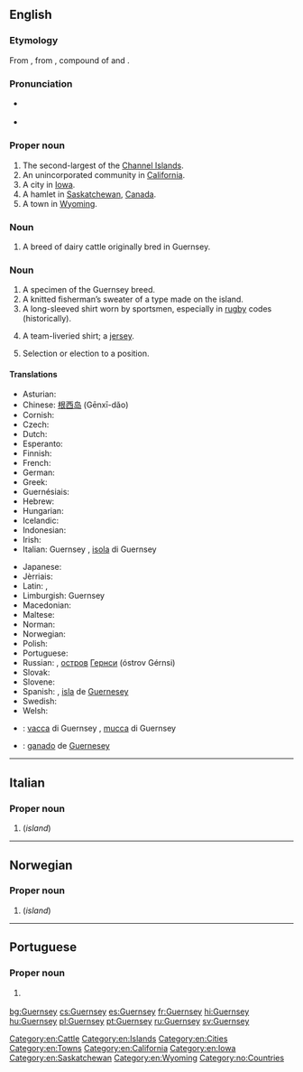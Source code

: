 {{also|guernsey}}
==English==
{{wikipedia}}

===Etymology===
From {{etyl|xno|en}}, from {{etyl|non|en}}, compound of {{term|Granis||Grani's|lang=non}} and {{term|ey||island|lang=non}}.

===Pronunciation===
* {{a|UK}} {{IPA|/ˈɡɜːnzi/|lang=en}}
* {{a|US}} {{IPA|/ˈɡɜːrnzi/|lang=en}}

===Proper noun===
{{en-proper noun}}

# The second-largest of the [[Channel Islands]].
# An unincorporated community in [[California]].
# A city in [[Iowa]].
# A hamlet in [[Saskatchewan]], [[Canada]].
# A town in [[Wyoming]].

===Noun===
{{en-noun|Guernsey}}

# A breed of dairy cattle originally bred in Guernsey.

===Noun===
{{en-noun}}

# A specimen of the Guernsey breed.
# A knitted fisherman’s sweater of a type made on the island.
# A long-sleeved shirt worn by sportsmen, especially in [[rugby]] codes (historically).
# {{context|Australia|lang=en}} A team-liveried shirt; a [[jersey]].
# {{context|Australia|lang=en}} Selection or election to a position.

====Translations====
{{trans-top|island}}
* Asturian: {{t|ast|Guernsey}}
* Chinese: [[根西岛]] (Gēnxī-dǎo)
* Cornish: {{t|kw|Gwernenys|f}}
* Czech: {{t+|cs|Guernsey}}
* Dutch: {{t|nl|Guernsey}}
* Esperanto: {{t|eo|Guernsey}}
* Finnish: {{t|fi|Guernsey}}
* French: {{t+|fr|Guernesey}}
* German: {{t|de|Guernsey}}
* Greek: {{t|el|Γκέρνσεϋ|tr=Gérnsey}}
* Guernésiais: {{t|roa-grn|Guernési|m}}
* Hebrew: {{t|he|גרנסי|tr=Gernsi}}
* Hungarian: {{t+|hu|Guernsey}}
* Icelandic: {{t|is|Guernsey}}
* Indonesian: {{t|id|Guernsey}}
* Irish: {{t|ga|Geansaí|f}}
* Italian: Guernsey {{g|f}}, [[isola]] di Guernsey {{g|f}}
{{trans-mid}}
* Japanese: {{t|ja|ガーンジー島|tr=Gānji-shimá}}
* Jèrriais: {{t|roa-jer|Dgèrnésy|m}}
* Latin: {{qualifier|Classical Latin}} {{t|la|Lisia}}, {{qualifier|Middle Latin}} {{t|la|Lesia}}
* Limburgish: Guernsey
* Macedonian: {{t|mk|Гернзи|n|tr=Gérnzi}}
* Maltese: {{t|mt|Gernesi}}
* Norman: {{t|roa-nor|Gùernesey|m}}
* Norwegian: {{t|no|Guernsey}}
* Polish: {{t+|pl|Guernsey}}
* Portuguese: {{t+|pt|Guernsey}}
* Russian: {{t|ru|Гернси|tr=Gérnsi}}, [[остров]] [[Гернси]] (óstrov Gérnsi) {{g|m}}
* Slovak: {{t|sk|Guernsey}}
* Slovene: {{t|sl|Guernsey}}
* Spanish: {{t|es|Guernesey|f}}, [[isla]] de [[Guernesey]] {{g|f}}
* Swedish: {{t+|sv|Guernsey}}
* Welsh: {{t|cy|Guernsey|f}}
{{trans-bottom}}

{{trans-top|cattle breed}}
* {{ttbc|it}}: [[vacca]] di Guernsey {{g|f}}, [[mucca]] di Guernsey {{g|f}}
{{trans-mid}}
* {{ttbc|es}}: [[ganado]] de [[Guernesey]] {{g|m}}
{{trans-bottom}}

{{trans-top|cattle breed specimen}}
{{trans-mid}}
{{trans-bottom}}

{{trans-top|sweater}}
{{trans-mid}}
{{trans-bottom}}

{{trans-top|long-sleeved shirt worn by sportsmen}}
{{trans-mid}}
{{trans-bottom}}

{{trans-top|team-liveried shirt}}
{{trans-mid}}
{{trans-bottom}}

{{trans-top|selection or election to a position}}
{{trans-mid}}
{{trans-bottom}}

[[Category:en:Cattle]]
[[Category:en:Islands]]
[[Category:en:Cities]]
[[Category:en:Towns]]
[[Category:en:California]]
[[Category:en:Iowa]]
[[Category:en:Saskatchewan]]
[[Category:en:Wyoming]]

----

==Italian==

===Proper noun===
{{it-proper noun}}

# {{l/en|Guernsey}} (''island'')

----

==Norwegian==

===Proper noun===
{{no-proper noun}}

# {{l/en|Guernsey}} (''island'')

[[Category:no:Countries]]

----

==Portuguese==

===Proper noun===
{{pt-proper noun|f}}

# {{l/en|Guernsey}} {{gloss|island}}

[[bg:Guernsey]]
[[cs:Guernsey]]
[[es:Guernsey]]
[[fr:Guernsey]]
[[hi:Guernsey]]
[[hu:Guernsey]]
[[pl:Guernsey]]
[[pt:Guernsey]]
[[ru:Guernsey]]
[[sv:Guernsey]]
